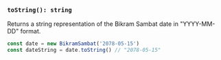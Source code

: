 ### `toString(): string`

Returns a string representation of the Bikram Sambat date in "YYYY-MM-DD" format.

```jsx copy
const date = new BikramSambat('2078-05-15')
const dateString = date.toString() // "2078-05-15"
```
